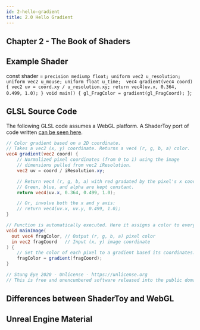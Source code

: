 ```yaml
---
id: 2-hello-gradient
title: 2.0 Hello Gradient
---
```


## Chapter 2 - The Book of Shaders

## Example Shader

const shader = `precision mediump float; uniform vec2 u_resolution; uniform vec2 u_mouse; uniform float u_time; 
vec4 gradient(vec4 coord) {
    vec2 uv = coord.xy / u_resolution.xy;
    return vec4(uv.x, 0.364, 0.499, 1.0);
}
void main() {
 gl_FragColor = gradient(gl_FragCoord);
}`;

<ResponsiveShader maxWidth="530" height="320" fragShader={shader} />

## GLSL Source Code

The following GLSL code assumes a WebGL platform. A ShaderToy port of code written [can be seen here](https://www.shadertoy.com/view/tsBBz3).

```glsl
// Color gradient based on a 2D coordinate.
// Takes a vec2 (x, y) coordinate. Returns a vec4 (r, g, b, a) color.
vec4 gradient(vec2 coord) {
    // Normalized pixel coordinates (from 0 to 1) using the image
    // dimensions pulled from vec2 iResolution.
    vec2 uv = coord / iResolution.xy;

    // Return vec4 (r, g, b, a) with red gradated by the pixel's x coord.
    // Green, blue, and alpha are kept constant.
	return vec4(uv.x, 0.364, 0.499, 1.0);

    // Or, involve both the x and y axis:
    // return vec4(uv.x, uv.y, 0.499, 1.0);
}

// Function is automatically executed. Here it assigns a color to every pixel.
void mainImage(
  out vec4 fragColor, // Output (r, g, b, a) pixel color
  in vec2 fragCoord   // Input (x, y) image coordinate
) {
    // Set the color of each pixel to a gradient based its coordinates.
    fragColor = gradient(fragCoord);
}

// Stung Eye 2020 - Unlicense - https://unlicense.org
// This is free and unencumbered software released into the public domain.
```

## Differences between ShaderToy and WebGL

## Unreal Engine Material
